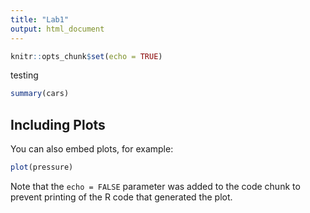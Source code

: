 ```yaml
---
title: "Lab1"
output: html_document
---
```


```r
knitr::opts_chunk$set(echo = TRUE)
```

testing

```r
summary(cars)
```

## Including Plots

You can also embed plots, for example:

```r
plot(pressure)
```

Note that the `echo = FALSE` parameter was added to the code chunk to prevent printing of the R code that generated the plot.
